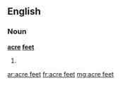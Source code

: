 ==English==

===Noun===
'''[[acre]] [[feet]]'''

# {{plural of|acre foot}}

[[ar:acre feet]]
[[fr:acre feet]]
[[mg:acre feet]]